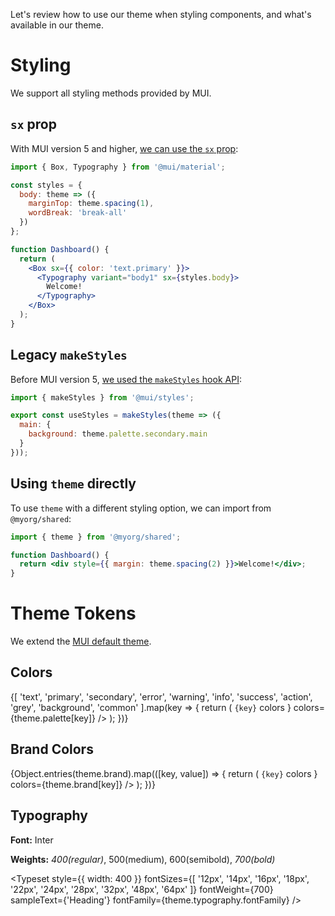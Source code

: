 
<Meta title="Theming" />

Let's review how to use our theme when styling components, and what's available in our theme.

# Styling

We support all styling methods provided by MUI.

## `sx` prop

With MUI version 5 and higher, [we can use the `sx` prop](https://mui.com/system/getting-started/the-sx-prop/):

```jsx
import { Box, Typography } from '@mui/material';

const styles = {
  body: theme => ({
    marginTop: theme.spacing(1),
    wordBreak: 'break-all'
  })
};

function Dashboard() {
  return (
    <Box sx={{ color: 'text.primary' }}>
      <Typography variant="body1" sx={styles.body}>
        Welcome!
      </Typography>
    </Box>
  );
}
```

## Legacy `makeStyles`

Before MUI version 5, [we used the `makeStyles` hook API](https://mui.com/system/styles/basics/#hook-api):

```js
import { makeStyles } from '@mui/styles';

export const useStyles = makeStyles(theme => ({
  main: {
    background: theme.palette.secondary.main
  }
}));
```

## Using `theme` directly

To use `theme` with a different styling option, we can import from `@myorg/shared`:

```jsx
import { theme } from '@myorg/shared';

function Dashboard() {
  return <div style={{ margin: theme.spacing(2) }}>Welcome!</div>;
}
```

# Theme Tokens

We extend the [MUI default theme](https://mui.com/material-ui/customization/default-theme/).

## Colors

<ColorPalette>
  {[
    'text',
    'primary',
    'secondary',
    'error',
    'warning',
    'info',
    'success',
    'action',
    'grey',
    'background',
    'common'
  ].map(key => {
    return (
      <ColorItem
        key={key}
        title={`theme.palette.${key}`}
        subtitle={
          <>
            <code>{key}</code> colors
          </>
        }
        colors={theme.palette[key]}
      />
    );
  })}
</ColorPalette>

## Brand Colors

<ColorPalette>
  {Object.entries(theme.brand).map(([key, value]) => {
    return (
      <ColorItem
        key={key}
        title={`theme.brand.${key}`}
        subtitle={
          <>
            <code>{key}</code> colors
          </>
        }
        colors={theme.brand[key]}
      />
    );
  })}
</ColorPalette>

## Typography

**Font:** Inter

**Weights:** _400(regular)_, 500(medium), 600(semibold), _700(bold)_

<Stack direction="row" spacing={2} >
  <Typeset
    style={{ width: 400, margin: 0 }}
    fontSizes={[
      '12px',
      '14px',
      '16px',
      '18px',
      '22px',
      '24px',
      '28px',
      '32px',
      '48px',
      '64px'
    ]}
    fontWeight={400}
    sampleText={'Heading'}
    fontFamily={theme.typography.fontFamily}
  />

  <Typeset
    style={{ width: 400 }}
    fontSizes={[
      '12px',
      '14px',
      '16px',
      '18px',
      '22px',
      '24px',
      '28px',
      '32px',
      '48px',
      '64px'
    ]}
    fontWeight={700}
    sampleText={'Heading'}
    fontFamily={theme.typography.fontFamily}
  />
</Stack>
